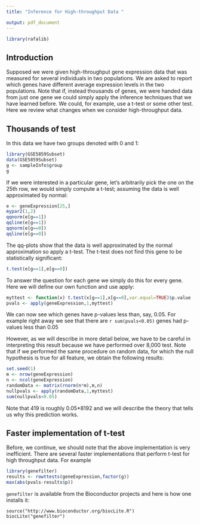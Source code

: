 ```yaml
---
title: "Inference for High-throughput Data "

output: pdf_document
---
```

```r
library(rafalib)
```
## Introduction
Supposed we were given high-throughput gene expression data that was measured for several individuals in two populations. We are asked to report which genes have different average expression levels in the two populations. Note that if, instead thousands of genes, we were handed data from just one gene we could simply apply the inference techniques that we have learned before. We could, for example, use a t-test or some other test. Here we review what changes when we consider high-throughput data.

## Thousands of test
In this data we have two groups denoted with 0 and 1:
```r
library(GSE5859Subset)
data(GSE5859Subset)
g <- sampleInfo$group
g
```

If we were interested in a particular gene, let’s arbitrarily pick the one on the 25th row, we would simply compute a t-test; assuming the data is well approximated by normal:
```r
e <- geneExpression[25,]
mypar2(1,2)
qqnorm(e[g==1])
qqline(e[g==1])
qqnorm(e[g==0])
qqline(e[g==0])
```

The qq-plots show that the data is well approximated by the normal approximation so apply a t-test. The t-test does not find this gene to be statistically significant:
```r
t.test(e[g==1],e[g==0])
```

To answer the question for each gene we simply do this for every gene. Here we will define our own function and use apply:
```r
myttest <- function(x) t.test(x[g==1],x[g==0],var.equal=TRUE)$p.value
pvals <- apply(geneExpression,1,myttest)
```

We can now see which genes have p-values less than, say, 0.05. For example right away we see that there are `r sum(pvals<0.05)` genes had p-values less than 0.05

However, as we will describe in more detail below, we have to be careful in interpreting this result because we have performed over 8,000 test. Note that if we performed the same procedure on random data, for which the null hypothesis is true for all feature, we obtain the following results:
```r
set.seed(1)
m <- nrow(geneExpression)
n <- ncol(geneExpression)
randomData <- matrix(rnorm(n*m),m,n)
nullpvals <- apply(randomData,1,myttest)
sum(nullpvals<0.05)
```

Note that 419 is roughly 0.05*8192 and we will describe the theory that tells us why this prediction works.

## Faster implementation of t-test
Before, we continue, we should note that the above implementation is very inefficient. There are several faster implementations that perform t-test for high throughput data. For example
```r
library(genefilter)
results <- rowttests(geneExpression,factor(g))
max(abs(pvals-results$p))
```

`genefilter` is available from the Bioconductor projects and here is how one installs it:
```
source("http://www.bioconductor.org/biocLite.R")
biocLite("genefilter")
```



